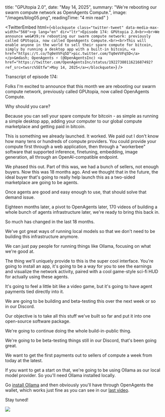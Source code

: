   title: "GPUtopia 2.0",
  date: "May 14, 2025",
  summary: "We're rebooting our swarm compute network as OpenAgents Compute.",
  image: "/images/blog05.png",
  readingTime: "4 min read"
}

<TwitterEmbed html={`<blockquote class="twitter-tweet" data-media-max-width="560"><p lang="en" dir="ltr">Episode 174: GPUtopia 2.0<br><br>We announce we&#39;re rebooting our swarm compute network: previously called GPUtopia, now called OpenAgents Compute.<br><br>This will enable anyone in the world to sell their spare compute for bitcoin, simply by running a desktop app with a built-in bitcoin… <a href="https://t.co/Tq0eVVFq5D">pic.twitter.com/Tq0eVVFq5D</a></p>&mdash; OpenAgents ⚡ (@OpenAgentsInc) <a href="https://twitter.com/OpenAgentsInc/status/1922738011621687492?ref_src=twsrc%5Etfw">May 14, 2025</a></blockquote>`} />

Transcript of episode 174:

Folks I'm excited to announce that this month we are rebooting our swarm compute network, previously called GPUtopia, now called OpenAgents Compute.

Why should you care?

Because you can sell your spare compute for bitcoin - as simple as running a simple desktop app, adding your computer to our global compute marketplace and getting paid in bitcoin.

This is something we already launched. It worked. We paid out I don't know how many tens or hundreds of compute providers. You could provide your compute first through a web application, then through a "workerbee" software that supported inference, finetuning, embedding, image generation, all through an OpenAI-compatible endpoint.

We phased this out. Part of this was, we had a bunch of sellers, not enough buyers. Now this was 18 months ago. And we thought that in the future, the ideal buyer that's going to really help launch this as a two-sided marketplace are going to be agents.

Once agents are good and easy enough to use, that should solve that demand issue.

Eighteen months later, a pivot to OpenAgents later, 170 videos of building a whole bunch of agents infrastructure later, we're ready to bring this back in.

So much has changed in the last 18 months.

We've got great ways of running local models so that we don't need to be building this infrastructure anymore.

We can just pay people for running things like Ollama, focusing on what we're good at.

The thing we'll uniquely provide to this is the super cool interface. You're going to install an app, it's going to be a way for you to see the earnings and visualize the network activity, paired with a cool game-style sci-fi HUD for actually using these agents.

It's going to feel a little bit like a video game, but it's going to have agent payments tied directly into it.

We are going to be building and beta-testing this over the next week or so in our Discord.

Our objective is to take all this stuff we've built so far and put it into one open-source software package.

We're going to continue doing the whole build-in-public thing.

We're going to be beta-testing things still in our Discord, that's been going great.

We want to get the first payments out to sellers of compute a week from today at the latest.

If you want to get a start on that, we're going to be using Ollama as our local model provider. So you'll need Ollama installed locally.

Go [install Ollama](https://ollama.com/download) and then obviously you'll have through OpenAgents the wallet, which works just fine as you can see in our [last video](https://x.com/OpenAgentsInc/status/1922303008617984363).

Stay tuned!

<img src="/images/blog05a.png" className="border border-cyan-500/20 rounded-lg" />